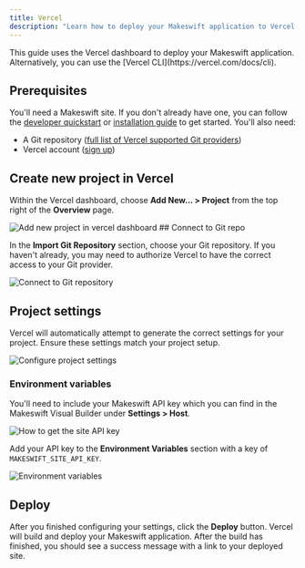 ```yaml
---
title: Vercel
description: "Learn how to deploy your Makeswift application to Vercel."
---
```


<Info>
  This guide uses the Vercel dashboard to deploy your Makeswift application.
  Alternatively, you can use the [Vercel CLI](https://vercel.com/docs/cli).
</Info>

## Prerequisites

You'll need a Makeswift site. If you don't already have one, you can follow the [developer quickstart](/developer/quickstart) or [installation guide](/developer/app-router/installation) to get started. You'll also need:

- A Git repository ([full list of Vercel supported Git providers](https://vercel.com/docs/deployments/git))
- Vercel account ([sign up](https://vercel.com/signup))

## Create new project in Vercel

Within the Vercel dashboard, choose **Add New... > Project** from the top right of the **Overview** page.

<Frame>
  <img
    src="/images/developer/deploying/vercel/add-new-project.jpeg"
    alt="Add new project in vercel dashboard"
  />
</Frame>
## Connect to Git repo

In the **Import Git Repository** section, choose your Git repository. If you haven't already, you may need to authorize Vercel to have the correct access to your Git provider.

<Frame>
  <img
    src="/images/developer/deploying/vercel/connect-git-repo.jpeg"
    alt="Connect to Git repository"
  />
</Frame>

## Project settings

Vercel will automatically attempt to generate the correct settings for your project. Ensure these settings match your project setup.

<Frame>
  <img
    src="/images/developer/deploying/vercel/project-settings.jpeg"
    alt="Configure project settings"
  />
</Frame>

### Environment variables

You'll need to include your Makeswift API key which you can find in the Makeswift Visual Builder under **Settings > Host**.

<Frame>
  <img src="/images/site-api-key.gif" alt="How to get the site API key" />
</Frame>

Add your API key to the **Environment Variables** section with a key of `MAKESWIFT_SITE_API_KEY`.

<Frame>
  <img
    src="/images/developer/deploying/vercel/environment-variables.jpeg"
    alt="Environment variables"
  />
</Frame>

## Deploy

After you finished configuring your settings, click the **Deploy** button. Vercel will build and deploy your Makeswift application. After the build has finished, you should see a success message with a link to your deployed site.
